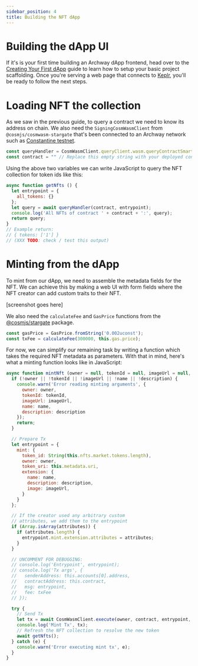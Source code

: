 ```yaml
---
sidebar_position: 4
title: Building the NFT dApp
---
```


# Building the dApp UI

If it's is your first time building an Archway dApp frontend, head over to the [Creating Your First dApp](../my-first-dapp/dapp.mdx) guide to learn how to setup your basic project scaffolding. Once you're serving a web page that connects to [Keplr](https://wallet.keplr.app/), you'll be ready to follow the next steps.

# Loading NFT the collection

As we saw in the previous guide, to query a contract we need to know its address on chain. We also need the `SigningCosmWasmClient` from `@cosmjs/cosmwasm-stargate` that's been connected to an Archway network such as [Constantine testnet](https://rpc.constantine-1.archway.tech/).

```js
const queryHandler = CosmWasmClient.queryClient.wasm.queryContractSmart; // For more on setting up this handler see the "Creating Your First dApp" guide (linked to above)
const contract = "" // Replace this empty string with your deployed contract address
```

Using the above two variables we can write JavaScript to query the NFT collection for token ids like this:

```js
async function getNfts () {
  let entrypoint = {
    all_tokens: {}
  };
  let query = await queryHandler(contract, entrypoint);
  console.log('All NFTs of contract ' + contract + ':', query);
  return query;
}
// Example return:
// { tokens: ['1'] }
// (XXX TODO: check / test this output)
```

# Minting from the dApp

To mint from our dApp, we need to assemble the metadata fields for the NFT. We can achieve this by making a web UI with form fields where the NFT creator can add custom traits to their NFT.

[screenshot goes here]

We also need the `calculateFee` and `GasPrice` functions from the [@cosmjs/stargate](https://www.npmjs.com/package/@cosmjs/stargate) package.

```js
const gasPrice = GasPrice.fromString('0.002uconst');
const txFee = calculateFee(300000, this.gas.price);
```

For now, we can simplify our remaining task by writing a function which takes the required NFT metadata as parameters. With that in mind, here's what a minting function looks like in JavaScript:

```js
async function mintNft (owner = null, tokenId = null, imageUrl = null, name = null, description = null, attributes = []) {
  if (!owner || !tokenId || !imageUrl || !name || !description) {
    console.warn('Error reading minting arguments', {
      owner: owner, 
      tokenId: tokenId, 
      imageUrl: imageUrl, 
      name: name, 
      description: description
    });
    return;
  }

  // Prepare Tx
  let entrypoint = {
    mint: {
      token_id: String(this.nfts.market.tokens.length),
      owner: owner,
      token_uri: this.metadata.uri,
      extension: {
        name: name,
        description: description,
        image: imageUrl,
      }
    }
  };

  // If the creator used any arbitrary custom
  // attributes, we add them to the entrypoint
  if (Array.isArray(attributes)) {
    if (attributes.length) {
      entrypoint.mint.extension.attributes = attributes;
    }
  }

  // UNCOMMENT FOR DEBUGGING:
  // console.log('Entrypoint', entrypoint);
  // console.log('Tx args', {
  //   senderAddress: this.accounts[0].address, 
  //   contractAddress: this.contract, 
  //   msg: entrypoint, 
  //   fee: txFee
  // });

  try {
    // Send Tx
    let tx = await CosmWasmClient.execute(owner, contract, entrypoint, txFee);
    console.log('Mint Tx', tx);
    // Refresh the NFT collection to resolve the new token
    await getNfts();
  } catch (e) {
    console.warn('Error executing mint tx', e);
  }
}
```